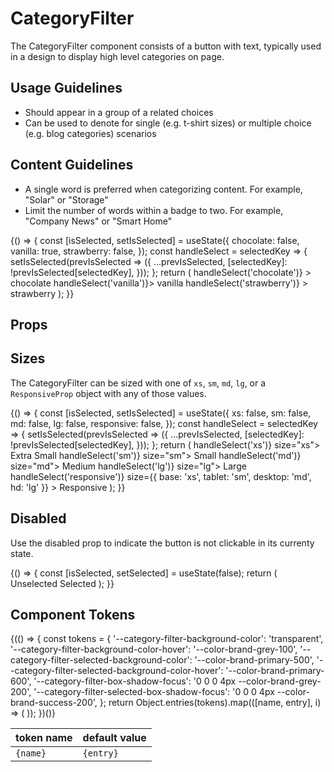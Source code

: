 
<Meta title="Components/CategoryFilter/Overview" component={CategoryFilter} />

# CategoryFilter

The CategoryFilter component consists of a button with text, typically used in a design to display high level categories on page.

## Usage Guidelines

- Should appear in a group of a related choices
- Can be used to denote for single (e.g. t-shirt sizes) or multiple choice (e.g. blog categories) scenarios

## Content Guidelines

- A single word is preferred when categorizing content. For example, "Solar" or "Storage"
- Limit the number of words within a badge to two. For example, "Company News" or "Smart Home"

<Canvas isExpanded>
  <Story name="Default">
    {() => {
      const [isSelected, setIsSelected] = useState({
        chocolate: false,
        vanilla: true,
        strawberry: false,
      });
      const handleSelect = selectedKey => {
        setIsSelected(prevIsSelected => ({
          ...prevIsSelected,
          [selectedKey]: !prevIsSelected[selectedKey],
        }));
      };
      return (
        <Box direction="row" childGap="xs">
          <CategoryFilter
            isSelected={isSelected.chocolate}
            onClick={() => handleSelect('chocolate')}
          >
            chocolate
          </CategoryFilter>
          <CategoryFilter isSelected={isSelected.vanilla} onClick={() => handleSelect('vanilla')}>
            vanilla
          </CategoryFilter>
          <CategoryFilter
            isSelected={isSelected.strawberry}
            onClick={() => handleSelect('strawberry')}
          >
            strawberry
          </CategoryFilter>
        </Box>
      );
    }}
  </Story>
</Canvas>

## Props

<ArgsTable of={CategoryFilter} />

## Sizes

The CategoryFilter can be sized with one of `xs`, `sm`, `md`, `lg`, or a `ResponsiveProp` object with any of those values.

<Canvas isExpanded>
  <Story name="Sizes">
    {() => {
      const [isSelected, setIsSelected] = useState({
        xs: false,
        sm: false,
        md: false,
        lg: false,
        responsive: false,
      });
      const handleSelect = selectedKey => {
        setIsSelected(prevIsSelected => ({
          ...prevIsSelected,
          [selectedKey]: !prevIsSelected[selectedKey],
        }));
      };
      return (
        <Box direction="row" childGap="sm" wrap>
          <CategoryFilter isSelected={isSelected.xs} onClick={() => handleSelect('xs')} size="xs">
            Extra Small
          </CategoryFilter>
          <CategoryFilter isSelected={isSelected.sm} onClick={() => handleSelect('sm')} size="sm">
            Small
          </CategoryFilter>
          <CategoryFilter isSelected={isSelected.md} onClick={() => handleSelect('md')} size="md">
            Medium
          </CategoryFilter>
          <CategoryFilter isSelected={isSelected.lg} onClick={() => handleSelect('lg')} size="lg">
            Large
          </CategoryFilter>
          <CategoryFilter
            isSelected={isSelected.responsive}
            onClick={() => handleSelect('responsive')}
            size={{ base: 'xs', tablet: 'sm', desktop: 'md', hd: 'lg' }}
          >
            Responsive
          </CategoryFilter>
        </Box>
      );
    }}
  </Story>
</Canvas>

## Disabled

Use the disabled prop to indicate the button is not clickable in its currenty state.

<Canvas isExpanded>
  <Story name="Disabled">
    {() => {
      const [isSelected, setSelected] = useState(false);
      return (
        <Box direction="row" childGap="sm">
          <CategoryFilter isSelected={false} isDisabled>
            Unselected
          </CategoryFilter>
          <CategoryFilter isSelected={true} isDisabled>
            Selected
          </CategoryFilter>
        </Box>
      );
    }}
  </Story>
</Canvas>

## Component Tokens

<table>
  <thead>
    <tr>
      <th>token name</th>
      <th>default value</th>
    </tr>
  </thead>
  <tbody>
    {(() => {
      const tokens = {
        '--category-filter-background-color': 'transparent',
        '--category-filter-background-color-hover': '--color-brand-grey-100',
        '--category-filter-selected-background-color': '--color-brand-primary-500',
        '--category-filter-selected-background-color-hover': '--color-brand-primary-600',
        '--category-filter-box-shadow-focus': '0 0 0 4px --color-brand-grey-200',
        '--category-filter-selected-box-shadow-focus': '0 0 0 4px --color-brand-success-200',
      };
      return Object.entries(tokens).map(([name, entry], i) => (
        <tr key={i}>
          <td>
            <code>{name}</code>
          </td>
          <td>
            <code>{entry}</code>
          </td>
        </tr>
      ));
    })()}

  </tbody>
</table>
